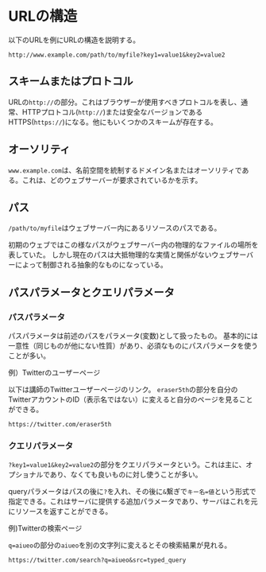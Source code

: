 # URLの構造

以下のURLを例にURLの構造を説明する。

`http://www.example.com/path/to/myfile?key1=value1&key2=value2`

## スキームまたはプロトコル

URLの`http://`の部分。これはブラウザーが使用すべきプロトコルを表し、通常、HTTPプロトコル(`http://`)または安全なバージョンであるHTTPS(`https://`)になる。他にもいくつかのスキームが存在する。

## オーソリティ

`www.example.com`は、名前空間を統制するドメイン名またはオーソリティである。これは、どのウェブサーバーが要求されているかを示す。

## パス

`/path/to/myfile`はウェブサーバー内にあるリソースのパスである。

初期のウェブではこの様なパスがウェブサーバー内の物理的なファイルの場所を表していた。
しかし現在のパスは大抵物理的な実情と関係がないウェブサーバーによって制御される抽象的なものになっている。

## パスパラメータとクエリパラメータ

### パスパラメータ

パスパラメータは前述のパスをパラメータ(変数)として扱ったもの。
基本的には一意性（同じものが他にない性質）があり、必須なものにパスパラメータを使うことが多い。

例）Twitterのユーザーページ

以下は講師のTwitterユーザーページのリンク。
`eraser5th`の部分を自分のTwitterアカウントのID（表示名ではない）に変えると自分のページを見ることができる。

```
https://twitter.com/eraser5th
```

### クエリパラメータ

`?key1=value1&key2=value2`の部分をクエリパラメータという。これは主に、オプショナルであり、なくても良いものに対し使うことが多い。

queryパラメータはパスの後に`?`を入れ、その後に`&`繋ぎで`キー名=値`という形式で指定できる。これはサーバに提供する追加パラメータであり、サーバはこれを元にリソースを返すことができる。

例)Twitterの検索ページ

`q=aiueo`の部分の`aiueo`を別の文字列に変えるとその検索結果が見れる。

```
https://twitter.com/search?q=aiueo&src=typed_query
```
